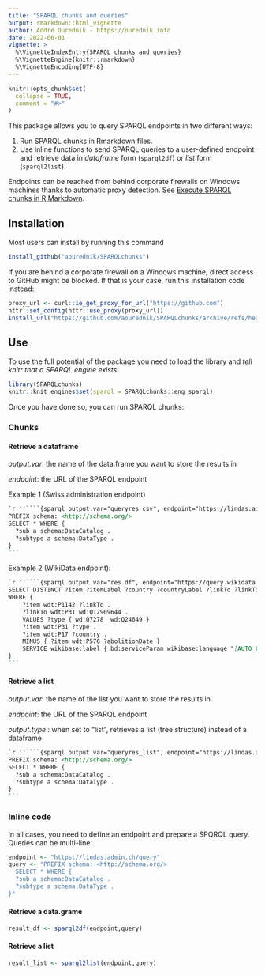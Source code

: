 ```yaml
---
title: "SPARQL chunks and queries"
output: rmarkdown::html_vignette
author: André Ourednik - https://ourednik.info
date: 2022-06-01
vignette: >
  %\VignetteIndexEntry{SPARQL chunks and queries}
  %\VignetteEngine{knitr::rmarkdown}
  %\VignetteEncoding{UTF-8}
---
```


```r
knitr::opts_chunk$set(
  collapse = TRUE,
  comment = "#>"
)
```

This package allows you to query SPARQL endpoints in two different ways: 

1. Run SPARQL chunks in Rmarkdown files. 
2. Use inline functions to send SPARQL queries to a user-defined endpoint and retrieve data in _dataframe_ form (`sparql2df`) or _list_ form (`sparql2list`). 

Endpoints can be reached from behind corporate firewalls on Windows machines thanks to automatic proxy detection. See [Execute SPARQL chunks in R Markdown](https://ourednik.info/maps/2021/12/14/execute-sparql-chunks-in-r-markdown/).

## Installation

Most users can install by running this command 

```r
install_github("aourednik/SPARQLchunks")
```

If you are behind a corporate firewall on a Windows machine, direct access to GitHub might be blocked. If that is your case, run this installation code instead:

```r
proxy_url <- curl::ie_get_proxy_for_url("https://github.com")
httr::set_config(httr::use_proxy(proxy_url))
install_url("https://github.com/aourednik/SPARQLchunks/archive/refs/heads/master.zip")
```

## Use

To use the full potential of the package you need to load the library and _tell knitr that a SPARQL engine exists_: 

```r
library(SPARQLchunks)
knitr::knit_engines$set(sparql = SPARQLchunks::eng_sparql)
```

Once you have done so, you can run SPARQL chunks:

### Chunks

#### Retrieve a dataframe

_output.var_: the name of the data.frame you want to store the results in

_endpoint_: the URL of the SPARQL endpoint

Example 1 (Swiss administration endpoint)

````markdown
`r ''````{sparql output.var="queryres_csv", endpoint="https://lindas.admin.ch/query"}
PREFIX schema: <http://schema.org/>
SELECT * WHERE {
  ?sub a schema:DataCatalog .
  ?subtype a schema:DataType .
}
```
````

Example 2 (WikiData endpoint):

````markdown
`r ''````{sparql output.var="res.df", endpoint="https://query.wikidata.org/sparql"}
SELECT DISTINCT ?item ?itemLabel ?country ?countryLabel ?linkTo ?linkToLabel
WHERE {
    ?item wdt:P1142 ?linkTo .
    ?linkTo wdt:P31 wd:Q12909644 .
    VALUES ?type { wd:Q7278  wd:Q24649 }
    ?item wdt:P31 ?type .
    ?item wdt:P17 ?country .
    MINUS { ?item wdt:P576 ?abolitionDate }
    SERVICE wikibase:label { bd:serviceParam wikibase:language "[AUTO_LANGUAGE],en" . }
}
```
````

####  Retrieve a list

_output.var_: the name of the list you want to store the results in

_endpoint_: the URL of the SPARQL endpoint

_output.type_ : when set to "list", retrieves a list (tree structure) instead of a dataframe 

````markdown
`r ''````{sparql output.var="queryres_list", endpoint="https://lindas.admin.ch/query", output.type="list"}
PREFIX schema: <http://schema.org/>
SELECT * WHERE {
  ?sub a schema:DataCatalog .
  ?subtype a schema:DataType .
}
```
````

### Inline code

In all cases, you need to define an endpoint and prepare a SPQRQL query. Queries can be multi-line:

```r
endpoint <- "https://lindas.admin.ch/query"
query <- "PREFIX schema: <http://schema.org/>
  SELECT * WHERE {
  ?sub a schema:DataCatalog .
  ?subtype a schema:DataType .
}"
```


#### Retrieve a data.grame

```r
result_df <- sparql2df(endpoint,query)
```


#### Retrieve a list

```r
result_list <- sparql2list(endpoint,query)
```


